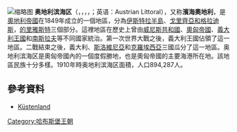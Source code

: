 {{NoteTA|zh-cn:意大利; zh-tw:義大利; zh-hk:意大利;
}}
[[File:Österreichisches_Küstenland_1897.jpg|缩略图]]
'''奥地利滨海区'''（{{lang-de|Österreichisches Küstenland}}，{{lang-it|Litorale Austriaco}}，{{lang-sl|Avstrijsko primorje}}，{{lang-hr|Austrijsko primorje}}，{{lang-hu|Tengermellék}}；英语：Austrian Littoral），又称'''濱海奧地利'''，是[[奧地利帝國|奧地利帝國]]在1849年成立的一個地區，分為[[伊斯特拉半島|伊斯特拉半島]]、[[戈里齊亞和格拉迪斯|戈里齊亞和格拉迪斯]]，[[的里雅斯特|的里雅斯特]]三個部分。這裡地區在歷史上曾由[[威尼斯共和國|威尼斯共和國]]、[[奧匈帝國|奧匈帝國]]、[[義大利王國_(1861年－1946年)|義大利王國]]和[[南斯拉夫|南斯拉夫]]等不同國家統治。第一次世界大戰之後，義大利王國佔領了這一地區。二戰結束之後，義大利、[[斯洛維尼亞|斯洛維尼亞]]和[[克羅埃西亞|克羅埃西亞]]三國瓜分了這一地區。奥地利滨海区是奧匈帝國內的一個度假勝地，也是奧匈帝國的主要海港所在地。該地區民族十分多樣。1910年時奥地利滨海区面積{{convert|7969|km²}}，人口894,287人。

==參考資料==
<references/>
* [http://www.deutsche-schutzgebiete.de/kuk_kuestenland.htm Küstenland] {{Wayback|url=http://www.deutsche-schutzgebiete.de/kuk_kuestenland.htm |date=20191106115627 }}

{{coord|45.6333|N|13.8000|E|source:wikidata|display=title}}

[[Category:哈布斯堡王朝|Category:哈布斯堡王朝]]